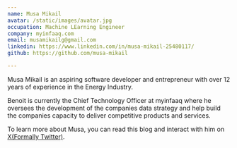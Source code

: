 ```yaml
---
name: Musa Mikail
avatar: /static/images/avatar.jpg
occupation: Machine LEarning Engineer
company: myinfaaq.com
email: musamikailg@gmail.com
linkedin: https://www.linkedin.com/in/musa-mikail-25480117/
github: https://github.com/musa-mikail

---
```


Musa Mikail is an aspiring software developer and entrepreneur with over 12 years of experience in the Energy Industry.

Benoit is currently the Chief Technology Officer at myinfaaq where he oversees the development of the companies data strategy and help build the companies capacity to deliver competitive products and services.

To learn more about Musa, you can read this blog and interact with him on <a href="https://twitter.com/mikail51838050">X(Formally Twitter)</a>.
